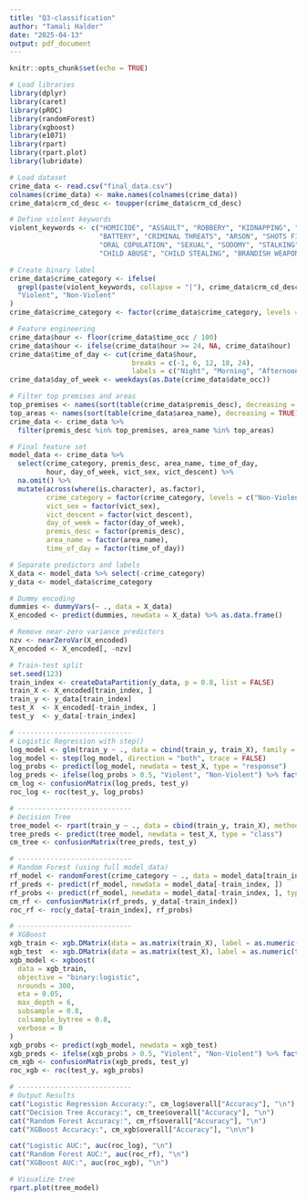 ---
title: "Q3-classification"
author: "Tamali Halder"
date: "2025-04-13"
output: pdf_document
---

```{r setup, include=FALSE}
knitr::opts_chunk$set(echo = TRUE)
```

```{r}

# Load libraries
library(dplyr)
library(caret)
library(pROC)
library(randomForest)
library(xgboost)
library(e1071)
library(rpart)
library(rpart.plot)
library(lubridate)

# Load dataset
crime_data <- read.csv("final_data.csv")
colnames(crime_data) <- make.names(colnames(crime_data))
crime_data$crm_cd_desc <- toupper(crime_data$crm_cd_desc)

# Define violent keywords
violent_keywords <- c("HOMICIDE", "ASSAULT", "ROBBERY", "KIDNAPPING", "RAPE", 
                      "BATTERY", "CRIMINAL THREATS", "ARSON", "SHOTS FIRED", 
                      "ORAL COPULATION", "SEXUAL", "SODOMY", "STALKING",
                      "CHILD ABUSE", "CHILD STEALING", "BRANDISH WEAPON")

# Create binary label
crime_data$crime_category <- ifelse(
  grepl(paste(violent_keywords, collapse = "|"), crime_data$crm_cd_desc),
  "Violent", "Non-Violent"
)
crime_data$crime_category <- factor(crime_data$crime_category, levels = c("Non-Violent", "Violent"))

# Feature engineering
crime_data$hour <- floor(crime_data$time_occ / 100)
crime_data$hour <- ifelse(crime_data$hour >= 24, NA, crime_data$hour)
crime_data$time_of_day <- cut(crime_data$hour,
                              breaks = c(-1, 6, 12, 18, 24),
                              labels = c("Night", "Morning", "Afternoon", "Evening"))
crime_data$day_of_week <- weekdays(as.Date(crime_data$date_occ))

# Filter top premises and areas
top_premises <- names(sort(table(crime_data$premis_desc), decreasing = TRUE)[1:20])
top_areas <- names(sort(table(crime_data$area_name), decreasing = TRUE)[1:10])
crime_data <- crime_data %>%
  filter(premis_desc %in% top_premises, area_name %in% top_areas)

# Final feature set
model_data <- crime_data %>%
  select(crime_category, premis_desc, area_name, time_of_day,
         hour, day_of_week, vict_sex, vict_descent) %>%
  na.omit() %>%
  mutate(across(where(is.character), as.factor),
         crime_category = factor(crime_category, levels = c("Non-Violent", "Violent")),
         vict_sex = factor(vict_sex),
         vict_descent = factor(vict_descent),
         day_of_week = factor(day_of_week),
         premis_desc = factor(premis_desc),
         area_name = factor(area_name),
         time_of_day = factor(time_of_day))

# Separate predictors and labels
X_data <- model_data %>% select(-crime_category)
y_data <- model_data$crime_category

# Dummy encoding
dummies <- dummyVars(~ ., data = X_data)
X_encoded <- predict(dummies, newdata = X_data) %>% as.data.frame()

# Remove near-zero variance predictors
nzv <- nearZeroVar(X_encoded)
X_encoded <- X_encoded[, -nzv]

# Train-test split
set.seed(123)
train_index <- createDataPartition(y_data, p = 0.8, list = FALSE)
train_X <- X_encoded[train_index, ]
train_y <- y_data[train_index]
test_X  <- X_encoded[-train_index, ]
test_y  <- y_data[-train_index]

# ----------------------------
# Logistic Regression with step()
log_model <- glm(train_y ~ ., data = cbind(train_y, train_X), family = "binomial")
log_model <- step(log_model, direction = "both", trace = FALSE)
log_probs <- predict(log_model, newdata = test_X, type = "response")
log_preds <- ifelse(log_probs > 0.5, "Violent", "Non-Violent") %>% factor(levels = c("Non-Violent", "Violent"))
cm_log <- confusionMatrix(log_preds, test_y)
roc_log <- roc(test_y, log_probs)

# ----------------------------
# Decision Tree
tree_model <- rpart(train_y ~ ., data = cbind(train_y, train_X), method = "class")
tree_preds <- predict(tree_model, newdata = test_X, type = "class")
cm_tree <- confusionMatrix(tree_preds, test_y)

# ----------------------------
# Random Forest (using full model_data)
rf_model <- randomForest(crime_category ~ ., data = model_data[train_index, ], ntree = 200)
rf_preds <- predict(rf_model, newdata = model_data[-train_index, ])
rf_probs <- predict(rf_model, newdata = model_data[-train_index, ], type = "prob")[, "Violent"]
cm_rf <- confusionMatrix(rf_preds, y_data[-train_index])
roc_rf <- roc(y_data[-train_index], rf_probs)

# ----------------------------
# XGBoost
xgb_train <- xgb.DMatrix(data = as.matrix(train_X), label = as.numeric(train_y) - 1)
xgb_test  <- xgb.DMatrix(data = as.matrix(test_X), label = as.numeric(test_y) - 1)
xgb_model <- xgboost(
  data = xgb_train,
  objective = "binary:logistic",
  nrounds = 300,
  eta = 0.05,
  max_depth = 6,
  subsample = 0.8,
  colsample_bytree = 0.8,
  verbose = 0
)
xgb_probs <- predict(xgb_model, newdata = xgb_test)
xgb_preds <- ifelse(xgb_probs > 0.5, "Violent", "Non-Violent") %>% factor(levels = c("Non-Violent", "Violent"))
cm_xgb <- confusionMatrix(xgb_preds, test_y)
roc_xgb <- roc(test_y, xgb_probs)

# ----------------------------
# Output Results
cat("Logistic Regression Accuracy:", cm_log$overall["Accuracy"], "\n")
cat("Decision Tree Accuracy:", cm_tree$overall["Accuracy"], "\n")
cat("Random Forest Accuracy:", cm_rf$overall["Accuracy"], "\n")
cat("XGBoost Accuracy:", cm_xgb$overall["Accuracy"], "\n\n")

cat("Logistic AUC:", auc(roc_log), "\n")
cat("Random Forest AUC:", auc(roc_rf), "\n")
cat("XGBoost AUC:", auc(roc_xgb), "\n")

# Visualize tree
rpart.plot(tree_model)

```
